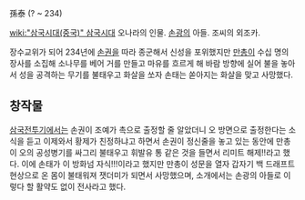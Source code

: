 孫泰
(? ~ 234)

[[wiki:"삼국시대(중국)" 삼국시대]] 오나라의 인물. [[손광]]의 아들. 조씨의 외조카.

장수교위가 되어 234년에 [[손권]]을 따라 종군해서 신성을 포위했지만 [[만총]]이 수십 명의 장사를 소집해 소나무를 베어 거를 만들고 마유를 흐르게 해 바람 방향에 실어 불을 놓아서 성을 공격하는 무기를 불태우고 화살을 쏘자 손태는 쏟아지는 화살을 맞고 사망했다.

== 창작물 ==
[[삼국전투기]]에서는 손권이 조예가 촉으로 출정할 줄 알았더니 오 방면으로 출정한다는 소식을 듣고 이제와서 황제가 친정하냐고 하면서 손권이 정신줄을 놓고 있는 동안에 만총이 오의 공성병기를 싸그리 불태우고 휘발유 통 같은 것을 들면서 리미트 해제!!라고 했다. 이에 손태가 이 방화넘 자식!!!이라고 했지만 만총이 성문을 열자 갑자기 백 드래프트 현상으로 온 몸이 불태워져 잿더미가 되면서 사망했으며, 소개에서는 손광의 아들로 이렇다 할 활약도 없이 전사라고 했다.
